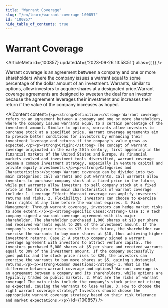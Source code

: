 ```yaml
---
title: "Warrant Coverage"
slug: "/en/learn/warrant-coverage-100857"
id: "100857"
hide_table_of_contents: true
---
```



# Warrant Coverage

<ArticleMeta id={100857} updatedAt={'2023-09-26 13:58:51'} alias={`[]`} />
<div className='border-solid border-b border-t-0 my-4 border-[var(--ifm-color-gray-300)]' />

Warrant coverage is an agreement between a company and one or more shareholders where the company issues a warrant equal to some percentage of the dollar amount of an investment. Warrants, similar to options, allow investors to acquire shares at a designated price.Warrant coverage agreements are designed to sweeten the deal for an investor because the agreement leverages their investment and increases their return if the value of the company increases as hoped.

<AIContent content={`<p><strong>Definition:</strong> Warrant coverage refers to an agreement between a company and one or more shareholders, where the company issues warrants equal to a certain percentage of the investment amount. Similar to options, warrants allow investors to purchase stock at a specified price. Warrant coverage agreements aim to provide better conditions for investors by enhancing their investment leverage and returns if the company's value grows as expected.</p><p><strong>Origin:</strong> The concept of warrant coverage originated in the early 20th century, first appearing in the financial markets of the United States and Europe. As financial markets evolved and investment tools diversified, warrant coverage became a common investment strategy, especially in venture capital and private equity investments.</p><p><strong>Categories and Characteristics:</strong> Warrant coverage can be divided into two main categories: call warrants and put warrants. Call warrants allow investors to purchase company stock at a fixed price in the future, while put warrants allow investors to sell company stock at a fixed price in the future. The main characteristics of warrant coverage include: 1. Leverage Effect: Warrant coverage can amplify investors' returns and risks. 2. Flexibility: Investors can choose to exercise their rights at any time before the warrant expires. 3. Risk Management: Through warrant coverage, investors can hedge market risks to some extent.</p><p><strong>Specific Cases:</strong> Case 1: A tech company signed a warrant coverage agreement with its major shareholder. The shareholder purchased 1,000 shares at $10 per share and received warrants equal to 20% of the investment amount. If the company's stock price rises to $15 in the future, the shareholder can exercise the warrants to buy more shares at $10, thus achieving higher investment returns. Case 2: A startup company signed a warrant coverage agreement with investors to attract venture capital. The investors purchased 5,000 shares at $5 per share and received warrants equal to 30% of the investment amount. If the company successfully goes public and the stock price rises to $20, the investors can exercise the warrants to buy more shares at $5, gaining substantial returns.</p><p><strong>Common Questions:</strong> 1. What is the difference between warrant coverage and options? Warrant coverage is an agreement between a company and its shareholders, while options are typically traded on public markets. 2. What are the risks of warrant coverage? The main risks include the company's stock price not rising as expected, causing the warrants to lose value. 3. How to choose the right warrant coverage strategy? Investors should choose the appropriate warrant coverage strategy based on their risk tolerance and market expectations.</p>`} id={100857} />
